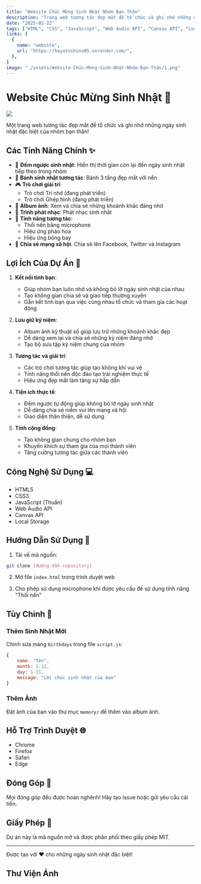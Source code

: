 ```yaml
---
title: "Website Chúc Mừng Sinh Nhật Nhóm Bạn Thân"
description: "Trang web tương tác đẹp mắt để tổ chức và ghi nhớ những ngày sinh nhật đặc biệt của nhóm bạn thân với các tính năng như đếm ngược, bánh sinh nhật 3D, album ảnh và trò chơi."
date: "2025-02-22"
tags: ["HTML", "CSS", "JavaScript", "Web Audio API", "Canvas API", "Local Storage"]
links: [
  {
    name: "website",
    url: "https://hayatoshino05.onrender.com/",
  },
]
image: "./assets/Website-Chúc-Mừng-Sinh-Nhật-Nhóm-Bạn-Thân/1.png"
---
```




# Website Chúc Mừng Sinh Nhật 🎂

<div className="flex flex-col gap-4">
  <Image src="./assets/Website-Chúc-Mừng-Sinh-Nhật-Nhóm-Bạn-Thân/2.png" width={600} height={400} />
</div>

Một trang web tương tác đẹp mắt để tổ chức và ghi nhớ những ngày sinh nhật đặc biệt của nhóm bạn thân!

## Các Tính Năng Chính ✨

- 🎉 **Đếm ngược sinh nhật**: Hiển thị thời gian còn lại đến ngày sinh nhật tiếp theo trong nhóm
- 🎂 **Bánh sinh nhật tương tác**: Bánh 3 tầng đẹp mắt với nến
- 🎮 **Trò chơi giải trí**:
  - Trò chơi Trí nhớ (đang phát triển)
  - Trò chơi Ghép hình (đang phát triển)
- 📸 **Album ảnh**: Xem và chia sẻ những khoảnh khắc đáng nhớ
- 🎵 **Trình phát nhạc**: Phát nhạc sinh nhật
- 🎈 **Tính năng tương tác**:
  - Thổi nến bằng microphone
  - Hiệu ứng pháo hoa
  - Hiệu ứng bóng bay 
- 📱 **Chia sẻ mạng xã hội**: Chia sẻ lên Facebook, Twitter và Instagram
## Lợi Ích Của Dự Án 🌟

1. **Kết nối tình bạn**:
   - Giúp nhóm bạn luôn nhớ và không bỏ lỡ ngày sinh nhật của nhau
   - Tạo không gian chia sẻ và giao tiếp thường xuyên
   - Gắn kết tình bạn qua việc cùng nhau tổ chức và tham gia các hoạt động

2. **Lưu giữ kỷ niệm**:
   - Album ảnh kỹ thuật số giúp lưu trữ những khoảnh khắc đẹp
   - Dễ dàng xem lại và chia sẻ những kỷ niệm đáng nhớ
   - Tạo bộ sưu tập kỷ niệm chung của nhóm

3. **Tương tác và giải trí**:
   - Các trò chơi tương tác giúp tạo không khí vui vẻ
   - Tính năng thổi nến độc đáo tạo trải nghiệm thực tế
   - Hiệu ứng đẹp mắt làm tăng sự hấp dẫn

4. **Tiện ích thực tế**:
   - Đếm ngược tự động giúp không bỏ lỡ ngày sinh nhật
   - Dễ dàng chia sẻ niềm vui lên mạng xã hội
   - Giao diện thân thiện, dễ sử dụng

5. **Tính cộng đồng**:
   - Tạo không gian chung cho nhóm bạn
   - Khuyến khích sự tham gia của mọi thành viên
   - Tăng cường tương tác giữa các thành viên

## Công Nghệ Sử Dụng 💻

- HTML5
- CSS3
- JavaScript (Thuần)
- Web Audio API
- Canvas API
- Local Storage

## Hướng Dẫn Sử Dụng 🚀

1. Tải về mã nguồn:
```bash
git clone [đường-dẫn-repository]
```

2. Mở file `index.html` trong trình duyệt web

3. Cho phép sử dụng microphone khi được yêu cầu để sử dụng tính năng "Thổi nến"

## Tùy Chỉnh 🎨

### Thêm Sinh Nhật Mới
Chỉnh sửa mảng `birthdays` trong file `script.js`:
```javascript
{
    name: "Tên",
    month: 1-12,
    day: 1-31,
    message: "Lời chúc sinh nhật của bạn"
}
```

### Thêm Ảnh
Đặt ảnh của bạn vào thư mục `memory/` để thêm vào album ảnh.

## Hỗ Trợ Trình Duyệt 🌐

- Chrome 
- Firefox
- Safari
- Edge

## Đóng Góp 🤝

Mọi đóng góp đều được hoan nghênh! Hãy tạo issue hoặc gửi yêu cầu cải tiến.

## Giấy Phép 📄

Dự án này là mã nguồn mở và được phân phối theo giấy phép MIT.

---

Được tạo với ❤️ cho những ngày sinh nhật đặc biệt!
## Thư Viện Ảnh

